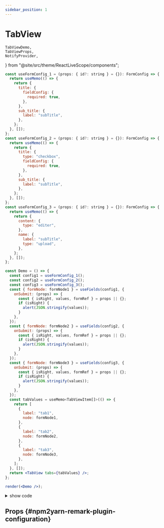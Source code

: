 ```yaml
---
sidebar_position: 1
---
```


# TabView

	TabViewDemo,
	TabViewProps,
	NotifyProvider,
} from "@site/src/theme/ReactLiveScope/components";

<NotifyProvider>
 <Tabs
  defaultValue="Demo"
  values={[
    {label: 'Demo', value: 'Demo'},
    {label: 'PlayGround', value: 'PlayGround'},
  ]}>
  <TabItem value="PlayGround">

```jsx live noInline
const useFormConfig_1 = (props: { id?: string } = {}): FormConfig => {
  return useMemo(() => {
    return {
      title: {
        fieldConfig: {
          required: true,
        },
      },
      sub_title: {
        label: "subTitle",
      },
    };
  }, []);
};
const useFormConfig_2 = (props: { id?: string } = {}): FormConfig => {
  return useMemo(() => {
    return {
      title: {
        type: "checkbox",
        fieldConfig: {
          required: true,
        },
      },
      sub_title: {
        label: "subTitle",
      },
    };
  }, []);
};
const useFormConfig_3 = (props: { id?: string } = {}): FormConfig => {
  return useMemo(() => {
    return {
      content: {
        type: "editer",
      },
      name: {
        label: "subTitle",
        type: "upload",
      },
    };
  }, []);
};

const Demo = () => {
  const config1 = useFormConfig_1();
  const config2 = useFormConfig_2();
  const config3 = useFormConfig_3();
  const { formNode: formNode1 } = useFields(config1, {
    onSubmit: (props) => {
      const { isRight, values, formRef } = props || {};
      if (isRight) {
        alert(JSON.stringify(values));
      }
    },
  });
  const { formNode: formNode2 } = useFields(config2, {
    onSubmit: (props) => {
      const { isRight, values, formRef } = props || {};
      if (isRight) {
        alert(JSON.stringify(values));
      }
    },
  });
  const { formNode: formNode3 } = useFields(config3, {
    onSubmit: (props) => {
      const { isRight, values, formRef } = props || {};
      if (isRight) {
        alert(JSON.stringify(values));
      }
    },
  });
  const tabValues = useMemo<TabViewItem[]>(() => {
    return [
      {
        label: "tab1",
        node: formNode1,
      },
      {
        label: "tab2",
        node: formNode2,
      },
      {
        label: "tab3",
        node: formNode3,
      },
    ];
  }, []);
  return <TabView tabs={tabValues} />;
};

render(<Demo />);
```

</TabItem>
<TabItem value="Demo">

<BrowserWindow>
	<TabViewDemo />
</BrowserWindow>

</TabItem>
</Tabs>
</NotifyProvider>

<details>
  <summary>show code</summary>
<Tabs>
<TabItem value="componennt">

```tsx {5,8,12,41-61} showLineNumbers
import PropsTable from "@site/src/components/PropsTable";
import { FormConfig, TabView, TabViewItem, useFields } from "mui-eazy";
import { useMemo } from "react";
const useFormConfig_1 = (props: { id?: string } = {}): FormConfig => {
	return useMemo(() => {
		return {
			title: {
				fieldConfig: {
					required: true,
				},
			},
			sub_title: {
				label: "subTitle",
			},
		};
	}, []);
};
const useFormConfig_2 = (props: { id?: string } = {}): FormConfig => {
	return useMemo(() => {
		return {
			title: {
				type: "checkbox",
				fieldConfig: {
					required: true,
				},
			},
			sub_title: {
				label: "subTitle",
			},
		};
	}, []);
};
const useFormConfig_3 = (props: { id?: string } = {}): FormConfig => {
	return useMemo(() => {
		return {
			content: {
				type: "editer",
			},
			name: {
				label: "subTitle",
				type: "upload",
			},
		};
	}, []);
};

const Demo = () => {
	const config1 = useFormConfig_1();
	const config2 = useFormConfig_2();
	const config3 = useFormConfig_3();
	const { formNode: formNode1 } = useFields(config1, {
		onSubmit: (props) => {
			const { isRight, values, formRef } = props || {};
			if (isRight) {
				alert(JSON.stringify(values));
			}
		},
	});
	const { formNode: formNode2 } = useFields(config2, {
		onSubmit: (props) => {
			const { isRight, values, formRef } = props || {};
			if (isRight) {
				alert(JSON.stringify(values));
			}
		},
	});
	const { formNode: formNode3 } = useFields(config3, {
		onSubmit: (props) => {
			const { isRight, values, formRef } = props || {};
			if (isRight) {
				alert(JSON.stringify(values));
			}
		},
	});
	const tabValues = useMemo<TabViewItem[]>(() => {
		return [
			{
				label: "tab1",
				node: formNode1,
			},
			{
				label: "tab2",
				node: formNode2,
			},
			{
				label: "tab3",
				node: formNode3,
			},
		];
	}, []);
	return <TabView tabs={tabValues} />;
};
```

</TabItem>
<TabItem value="data">

```tsx {61-68} showLineNumbers
export const imgeList = [
	"https://qiniu.moderate.run/img/20220831081227.png",
	"https://qiniu.moderate.run/img/QQ20230420-204615%402x.png",
	"https://qiniu.moderate.run/img/QQ20230420-205004%402x.png",
	"https://qiniu.moderate.run/img/20220831081227.png",
	"https://qiniu.moderate.run/img/QQ20230420-204615%402x.png",
	"https://qiniu.moderate.run/img/QQ20230420-205004%402x.png",
	"https://qiniu.moderate.run/img/20220831081227.png",
	"https://qiniu.moderate.run/img/QQ20230420-204615%402x.png",
	"https://qiniu.moderate.run/img/QQ20230420-205004%402x.png",
];
```

</TabItem>
</Tabs>

</details>

## Props {#npm2yarn-remark-plugin-configuration}

<TabViewProps />
